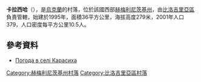 {{coord|50|2|23|N|26|22|33|E|scale:100000|display=title}}

'''卡拉西哈'''（{{lang-uk|Карасиха}}），是[[烏克蘭|烏克蘭]]的村落，位於該國西部[[赫梅利尼茨基州|赫梅利尼茨基州]]，由[[比洛吉里亞區|比洛吉里亞區]]負責管轄，始建於1995年，面積36平方公里，海拔高度279米，2001年人口379，人口密度每平方公里10.5人。

==參考資料==
* [http://weather.in.ua/ua/hmel'nickaja/10138 Погода в селі Карасиха] {{Wayback|url=http://weather.in.ua/ua/hmel'nickaja/10138 |date=20111220144353 }}

{{DEFAULTSORT:Карасиха}}
[[Category:赫梅利尼茨基州村落|Category:赫梅利尼茨基州村落]]
[[Category:比洛吉里亞區村落|Category:比洛吉里亞區村落]]


{{Khmelnytskyi-geo-stub}}